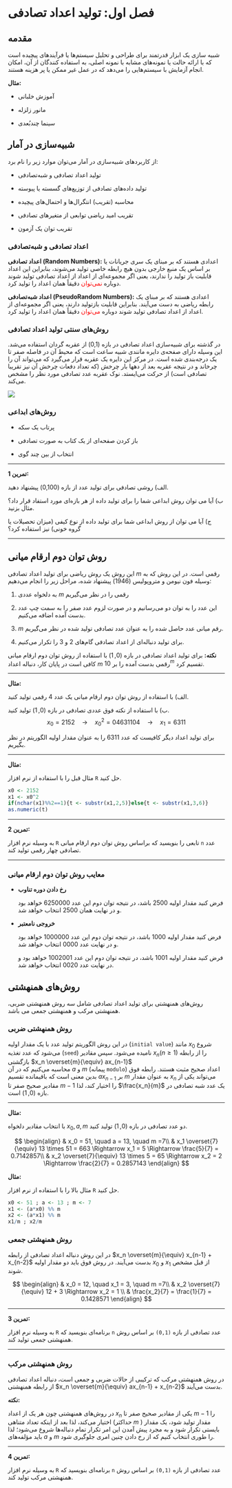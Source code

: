 # فصل اول: تولید اعداد تصادفی

## مقدمه

شبیه سازی یک ابزار قدرتمند برای طراحی و تحلیل سیستم‌ها یا فرآیندهای پیچیده است که با ارائه حالت یا نمونه‌های مشابه با نمونه اصلی، به استفاده کنندگان از آن، امکان انجام آزمایش با سیستم‌هایی را می‌دهد که در عمل غیر ممکن یا پر هزینه هستند.

**مثال:**

-   آموزش خلبانی

-   مانور زلزله

-   سینما چندبُعدی

## شبیه‌سازی در آمار

از کاربردهای شبیه‌سازی در آمار می‌توان موارد زیر را نام برد:

-   تولید اعداد تصادفی و شبه‌تصادفی

-   تولید داده‌های تصادفی از توزیع‌های گسسته یا پیوسته

-   محاسبه (تقریب) انتگرال‌ها و احتمال‌های پیچیده

-   تقریب امید ریاضی توابعی از متغیرهای تصادفی

-   تقریب توان یک آزمون

### اعداد تصادفی و شبه‌تصادفی

**اعداد تصادفی (Random Numbers):** اعدادی هستند که بر مبنای یک سری جریانات یا بر اساس یک منبع خارجی بدون هیچ رابطه خاصی تولید می‌شوند، بنابراین این اعداد قابلیت باز تولید را ندارند، یعنی اگر مجموعه‌ای از اعداد از اعداد تصادفی تولید شوند دوباره [نمی‌توان]{style="color: red"} دقیقاً همان اعداد را تولید کرد.

**اعداد شبه‌تصادفی (PseudoRandom Numbers):** اعدادی هستند که بر مبنای یک رابطه ریاضی به دست می‌آیند. بنابراین قابلیت بازتولید دارند، یعنی اگر مجموعه‌ای از اعداد از اعداد تصادفی تولید شوند دوباره [می‌توان]{style="color: red"} دقیقاً همان اعداد را تولید کرد.

### روش‌های سنتی تولید اعداد تصادفی

در گذشته برای شبیه‌سازی اعداد تصادفی در بازه (0,1) از عقربه‌ گردان استفاده می‌شد. این وسیله دارای صفحه‌ی دایره‌ مانندی شبیه ساعت است که محیط آن در فاصله صفر تا یک درجه‌بندی شده است. در مرکز این دایره یک عقربه قرار می‌گیرد که می‌تواند آن را چرخاند و در نتیجه عقربه بعد از دهها بار چرخش (که تعداد دفعات چرخش آن نیز تقریبا تصادفی است) از حرکت می‌ایستد. نوک عقربه عدد تصادفی مورد نظر را مشخص می‌کند.

![](circle.png){fig-align="center"}

### روش‌های ابداعی

-   پرتاب یک سکه

-   باز کردن صفحه‌ای از یک کتاب به صورت تصادفی

-   انتخاب از بین چند گوی

------------------------------------------------------------------------

**تمرین 1:**

الف) روشی تصادفی برای تولید عدد از بازه (0,100) پیشنهاد دهید.

ب) آیا می توان روش ابداعی شما را برای تولید داده از هر بازه‌ای مورد استفاد قرار داد؟ مثال بزنید.

ج) آیا می توان از روش ابداعی شما برای تولید داده از نوع کیفی (میزان تحصیلات یا گروه خونی) نیز استفاده کرد؟

------------------------------------------------------------------------

## روش توان دوم ارقام میانی

این روش یک روش ریاضی برای تولید اعداد تصادفی $m$ رقمی است. در این روش که به وسیله فون نیومن و متروپولیس (1946) پیشنهاد شده، مراحل زیر را انجام می‌دهیم:

1.  به دلخواه عددی $m$ رقمی را در نظر می‌گیریم

2.  این عدد را به توان دو می‌رسانیم و در صورت لزوم عدد صفر را به سمت چپ عدد بدست آمده اضافه می‌کنیم.

3.  $m$ رقم میانی عدد حاصل شده را به عنوان عدد تصادفی تولید شده در نظر می‌گیریم.

4.  برای تولید دنباله‌ای از اعداد تصادفی گام‌های 2 و 3 را تکرار می‌کنیم.

**نکته:** برای تولید اعداد تصادفی در بازه $(0,1)$ با استفاده از روش توان دوم ارقام میانی کافی است در پایان کار، دنباله اعداد $m$ رقمی بدست آمده را بر $10^m$ تقسیم کرد.

------------------------------------------------------------------------

**مثال:**

الف) با استفاده از روش توان دوم ارقام میانی یک عدد 4 رقمی تولید کنید.

ب) با استفاده از نکته فوق عددی تصادفی در بازه $(0,1)$ تولید کنید.$$
x_0 = 2152 \quad \longrightarrow\quad x_0^2 = 04631104 \quad\longrightarrow \quad x_1 = 6311
$$

برای تولید اعداد دیگر کافیست که عدد 6311 را به عنوان مقدار اولیه الگوریتم در نظر بگیریم.

------------------------------------------------------------------------

**مثال:**

مثال قبل را با استفاده از نرم افزار `R` حل کنید.

```r
x0 <- 2152
x1 <- x0^2
if(nchar(x1)%%2==1){t <- substr(x1,2,5)}else{t <- substr(x1,3,6)}
as.numeric(t)
```

------------------------------------------------------------------------

**تمرین 2:**

به وسیله نرم افزار `R` تابعی را بنویسید که براساس روش توان دوم ارقام میانی `n` عدد تصادفی چهار رقمی تولید کند.

------------------------------------------------------------------------

### معایب روش توان دوم ارقام میانی

-   **رخ دادن دوره تناوب**

    فرض کنید مقدار اولیه 2500 باشد، در نتیجه توان دوم این عدد 6250000 خواهد بود و در نهایت همان 2500 انتخاب خواهد شد.

-   **خروجی نامعتبر**

    فرض کنید مقدار اولیه 1000 باشد، در نتیجه توان دوم این عدد 1000000 خواهد بود و در نهایت عدد 0000 انتخاب خواهد شد.

    فرض کنید مقدار اولیه 1001 باشد، در نتیجه توان دوم این عدد 1002001 خواهد بود و در نهایت عدد 0020 انتخاب خواهد شد.

## روش‌های همنهشتی

روش‌های همنهشتی برای تولید اعداد تصادفی شامل سه روش همنهشتی ضربی، همنهشتی مرکب و همنهشتی جمعی می باشد.

### روش‌ همنهشتی ضربی

در این روش الگوریتم تولید عدد با یک مقدار اولیه (`initial value`) مانند $x_0$ شروع می‌شود که عدد تغذیه (`seed`) نامیده می‌شود. سپس مقادیر $x_n (n \geq 1)$ را از رابطه بازگشتی $x_n \overset{m}{\equiv} ax_{n-1}$\
محاسبه می‌کنیم که در آن $a$ و $m$ (پیمانه `modulo`) اعداد صحیح مثبت هستند. رابطه فوق بدین معنی است که باقیمانده تقسیم $ax_{n-1}$ بر $m$ به عنوان مقدار $x_n$ می‌تواند یکی از مقادیر صحیح صفر تا $m-1$ را اختیار کند، لذا $\frac{x_n}{m}$ یک عدد شبه تصادفی در بازه $(0,1)$ است.

------------------------------------------------------------------------

**مثال:**

با انتخاب مقادیر دلخواه $x_0, a, m$ دو عدد تصادفی در بازه $(0,1)$ تولید کنید.

$$
\begin{align}
& x_0 = 51, \quad a = 13, \quad m =7\\
& x_1 \overset{7}{\equiv} 13 \times 51 = 663 \Rightarrow x_1 = 5 \Rightarrow \frac{5}{7} = 0.7142857\\
& x_2 \overset{7}{\equiv} 13 \times 5 = 65 \Rightarrow x_2 = 2 \Rightarrow \frac{2}{7} = 0.2857143
\end{align}
$$

**مثال:**

مثال بالا را با استفاده از نرم افزار `R` حل کنید.

```r
x0 <- 51 ; a <- 13 ; m <- 7
x1 <- (a*x0) %% m 
x2 <- (a*x1) %% m 
x1/m ; x2/m
```

### روش‌ همنهشتی جمعی

در این روش دنباله اعداد تصادفی از رابطه $x_n \overset{m}{\equiv} x_{n-1} + x_{n-2}$ بدست می‌آیند. در روش فوق باید دو مقدار اولیه $x_0$ و $x_1$ از قبل مشخص شوند.

$$
\begin{align}
& x_0 = 12, \quad x_1 = 3, \quad m =7\\
& x_2 \overset{7}{\equiv} 12 + 3 \Rightarrow x_2 = 1 \\
& \frac{x_2}{7} = \frac{1}{7} = 0.1428571
\end{align}
$$

------------------------------------------------------------------------

**تمرین 3:**

به وسیله نرم افزار `R` برنامه‌ای بنویسید که `n` عدد تصادفی از بازه `(0,1)` بر اساس روش همنهشتی جمعی تولید کند.

------------------------------------------------------------------------

### روش‌ همنهشتی مرکب

در روش همنهشتی مرکب که ترکیبی از حالات ضربی و جمعی است، دنباله اعداد تصادفی از رابطه همنهشتی $x_n \overset{m}{\equiv} ax_{n-1} + x_{n-2}$ بدست می‌آیند.

**نکته:**

در روش‌های همنهشتی چون هر یک از اعداد $x_n$ یکی از مقادیر صحیح صفر تا $m-1$ را اختیار می‌کند، لذا بعد از اینکه تعداد متناهی (حداکثر $m$ ) مقدار تولید شود، یک مقدار بایستی تکرار شود و به مجرد پیش آمدن این امر تکرار تمام دنباله‌ها شروع می‌شود؛ لذا باید مؤلفه‌های $a$ و $m$ را طوری انتخاب کنیم که از رخ دادن چنین امری جلوگیری شود.

------------------------------------------------------------------------

**تمرین 4:**

به وسیله نرم افزار `R` برنامه‌ای بنویسید که `n` عدد تصادفی از بازه `(0,1)` بر اساس روش همنهشتی مرکب تولید کند.

